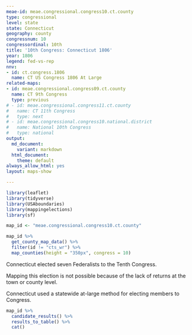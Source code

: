 ```yaml
---
meae-id: meae.congressional.congress10.ct.county
type: congressional
level: state
state: Connecticut
geography: county
congressnum: 10
congressordinal: 10th
title: '10th Congress: Connecticut 1806'
year: 1806
legend: fed-vs-rep
nnv:
- id: ct.congress.1806
  name: CT US Congress 1806 At Large
related-maps:
- id: meae.congressional.congress09.ct.county
  name: CT 9th Congress
  type: previous
# - id: meae.congressional.congress11.ct.county
#   name: CT 11th Congress
#   type: next
# - id: meae.congressional.congress10.national.district
#   name: National 10th Congress
#   type: national
output:
  md_document:
    variant: markdown
  html_document:
    theme: default
always_allow_html: yes
layout: maps-show

---
```


```r
library(leaflet)
library(tidyverse)
library(USAboundaries)
library(mappingelections)
library(sf)

map_id <- "meae.congressional.congress10.ct.county"
```

<div class="map">

```r
map_id %>%
  get_county_map_data() %>%
  filter(id != "cts_wr") %>% 
  map_counties(height = "350px", congress = 10)
```

</div>

Connecticut elected seven Federalists to the Tenth Congress.

Mapping this election is not possible because of the lack of returns at the town or county level.

Connecticut used a statewide at-large method for electing members to Congress.

<div class="results-table">

```r
map_id %>%
  candidate_results() %>%
  results_to_table() %>%
  cat()
```

</div>
